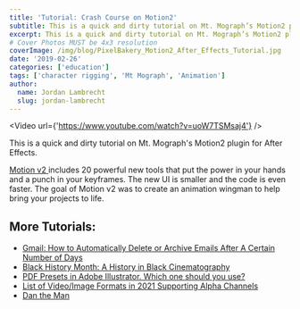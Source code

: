 ```yaml
---
title: 'Tutorial: Crash Course on Motion2'
subtitle: This is a quick and dirty tutorial on Mt. Mograph’s Motion2 plugin for After Effects.
excerpt: This is a quick and dirty tutorial on Mt. Mograph’s Motion2 plugin for After Effects.
# Cover Photos MUST be 4x3 resolution
coverImage: /img/blog/PixelBakery_Motion2_After_Effects_Tutorial.jpg
date: '2019-02-26'
categories: ['education']
tags: ['character rigging', 'Mt Mograph', 'Animation']
author:
  name: Jordan Lambrecht
  slug: jordan-lambrecht
---
```

<Video url={'https://www.youtube.com/watch?v=uoW7TSMsaj4'} />

This is a quick and dirty tutorial on Mt. Mograph's Motion2 plugin for After Effects.

[Motion v2 ](https://www.mtmograph.com/motion/)includes 20 powerful new tools that put the power in your hands and a punch in your keyframes. The new UI is smaller and the code is even faster. The goal of Motion v2 was to create an animation wingman to help bring your projects to life.

## More Tutorials:

-   [Gmail: How to Automatically Delete or Archive Emails After A Certain Number of Days](https://pixelbakery.com/recipes/gmail-automatically-delete-or-archive-emails)
-   [Black History Month: A History in Black Cinematography](https://pixelbakery.com/recipes/2021-black-history-month-cinematography)
-   [PDF Presets in Adobe Illustrator. Which one should you use?](https://pixelbakery.com/recipes/pdf-presets-in-adobe-illustrator)
-   [List of Video/Image Formats in 2021 Supporting Alpha Channels](https://pixelbakery.com/recipes/video-image-formats-in-2022)
-   [Dan the Man](https://pixelbakery.com/recipes/dan-the-man)